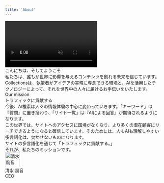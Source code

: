 ```yaml
---
title: 'About'
---
```



<div className="py-5 md:py-10">
  <div>
    <video autoPlay muted loop playsInline className="w-full">
      <source src="https://cdn.collections.dev/docs/mv.mp4" type="video/mp4" />
    </video>
    <div className="text-heading leading-narrow mt-12">こんにちは、そしてようこそ</div>
    <div className="text-lg leading-loose mt-4">
      私たちは、誰もが世界に影響を与えるコンテンツを創れる未来を信じています。Collectionsは、執筆者がアイデアの実現に専念できる環境と、AIを活用したテクノロジーによって、それを世界中の人々に届けるお手伝いをいたします。
    </div>
  </div>
  <div className="mt-12">
    <div className="text-subtitle">Our mission</div>
    <div className="text-heading leading-narrow mt-2">トラフィックに貢献する</div>
    <div className="text-lg leading-loose mt-4">
      今後、AI検索は人々の情報体験の中心に変わっていきます。「キーワード」は『質問』に置き換わり、「サイト一覧」は『AIによる回答』が期待されるようになります。
    </div>
    <div className="text-lg leading-loose mt-4">
      この世界では、サイトへのアクセスに国境がなくなり、より多くの潜在顧客にリーチできるようになると確信しています。そのためには、人もAIも理解しやすい多言語化は、欠かせないものになります。
    </div>
    <div className="text-lg leading-loose mt-4">
      サイトの多言語化を通じて「トラフィックに貢献する。」
    </div>
    <div className="text-lg leading-loose mt-4">それが、私たちのミッションです。</div>
  </div>
  <div className="flex flex-row gap-4 items-center mt-12">
    <Image
      src="https://cdn.collections.dev/docs/ks.jpg"
      width="48"
      height="48"
      className="rounded-full"
      alt="清水 風音"
    />
    <div>
      <div>清水 風音</div>
      <div className="text-sm text-gray-500">CEO</div>
    </div>
  </div>
</div>
